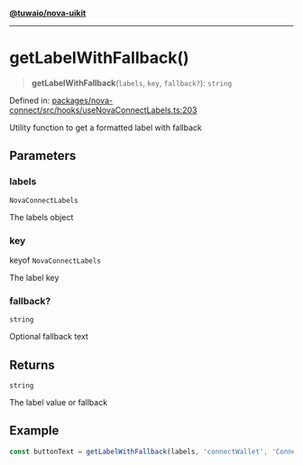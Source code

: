 [**@tuwaio/nova-uikit**](../../../../README.md)

***

# getLabelWithFallback()

> **getLabelWithFallback**(`labels`, `key`, `fallback?`): `string`

Defined in: [packages/nova-connect/src/hooks/useNovaConnectLabels.ts:203](https://github.com/TuwaIO/nova-uikit/blob/f49cad1d52abee6a423984420ad898e9578069dd/packages/nova-connect/src/hooks/useNovaConnectLabels.ts#L203)

Utility function to get a formatted label with fallback

## Parameters

### labels

`NovaConnectLabels`

The labels object

### key

keyof `NovaConnectLabels`

The label key

### fallback?

`string`

Optional fallback text

## Returns

`string`

The label value or fallback

## Example

```typescript
const buttonText = getLabelWithFallback(labels, 'connectWallet', 'Connect');
```
